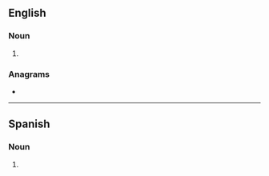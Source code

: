 ==English==

===Noun===
{{head|en|noun form}}

# {{plural of|en|feminazi}}

===Anagrams===
* {{anagrams|en|a=aefiimnsz|infamizes}}

----

==Spanish==

===Noun===
{{head|es|noun form|g=f-p}}

# {{plural of|es|feminazi}}